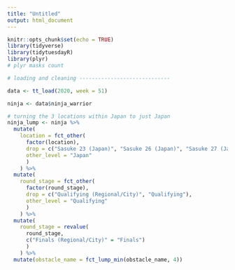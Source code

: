 ```yaml
---
title: "Untitled"
output: html_document
---
```


```r
knitr::opts_chunk$set(echo = TRUE)
library(tidyverse)
library(tidytuesdayR)
library(plyr)
# plyr masks count
```

```r
# loading and cleaning -----------------------------

data <- tt_load(2020, week = 51)

ninja <- data$ninja_warrior

# turning the 3 locations within Japan to just Japan
ninja_lump <- ninja %>%
  mutate(
    location = fct_other(
      factor(location),
      drop = c("Sasuke 23 (Japan)", "Sasuke 26 (Japan)", "Sasuke 27 (Japan)"),
      other_level = "Japan"
      )
    ) %>%
  mutate(
    round_stage = fct_other(
      factor(round_stage),
      drop = c("Qualifying (Regional/City)", "Qualifying"),
      other_level = "Qualifying"
      )
    ) %>%
  mutate(
    round_stage = revalue(
      round_stage,
      c("Finals (Regional/City)" = "Finals")
      )
    ) %>%
  mutate(obstacle_name = fct_lump_min(obstacle_name, 4))


```

```r

```

